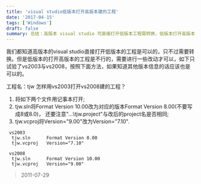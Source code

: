 ```yaml
---
title: 'visual studio低版本打开高版本建的工程'
date: '2017-04-15'
tags: ['Windows']
draft: false
summary: 总结：高版本 visual studio 可直接打开低版本工程需转换，低版本打开高版本工程需改动，如用 vs2003 打开 vs2008 建的工程，需将 tjw.sln 的 Format Version 10.00 改为 8.00，tjw.vcproj 的 Version="9.00"改为"7.10"。 
---
```


我们都知道高版本的visual studio直接打开低版本的工程是可以的，只不过需要转换。但是低版本的打开高版本的工程是不行的，需要进行一些改动才可以，如下只试验了vs2003与vs2008，按照下面方法，如果知道其他版本信息的话应该也是可以的。

工程名：tjw
怎样用vs2003打开vs2008建的工程？

1. 将如下两个文件用记事本打开;
2. tjw.sln将Format Version 10.00改为对应的版本Format Version 8.00(不要写成8或8.0)，
还要注意"...\tjw.project"与改后的project名是否相同;
3. tjw.vcproj将Version="9.00"改为Version="7.10".
```
 vs2003
  tjw.sln      Format Version 8.00
  tjw.vcproj   Version="7.10"

 vs2008
  tjw.sln      Format Version 10.00
  tjw.vcproj   Version="9.00"
```
> 2011-07-29
